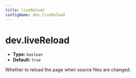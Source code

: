 ```yaml
---
title: liveReload
configName: dev.liveReload
---
```


# dev.liveReload

- **Type:** `boolean`
- **Default:** `true`

Whether to reload the page when source files are changed.


<RsbuildConfig />
